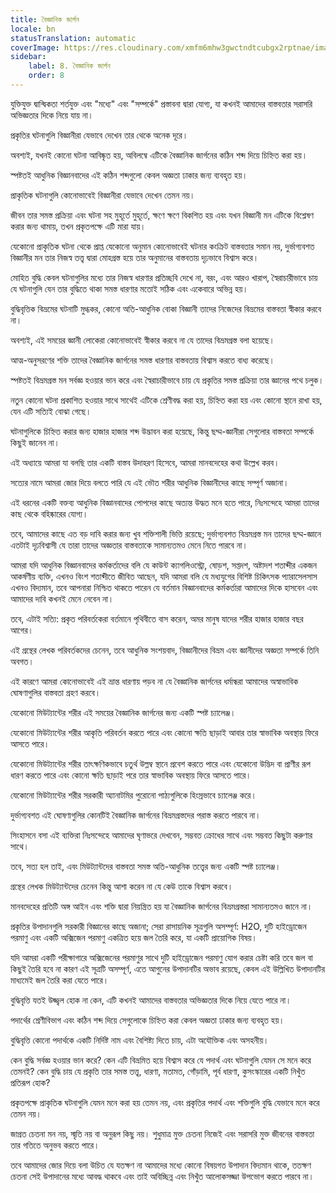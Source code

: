 ```yaml
---
title: বৈজ্ঞানিক জার্গন
locale: bn
statusTranslation: automatic
coverImage: https://res.cloudinary.com/xmfm6mhw3gwctndtcubgx2rptnae/image/upload/v1741354419/small_cover_la_gran_rebelion_28716e29d2.webp
sidebar:
    label: 8. বৈজ্ঞানিক জার্গন
    order: 8
---
```

যুক্তিযুক্ত দ্বান্দ্বিকতা শর্তযুক্ত এবং "মধ্যে" এবং "সম্পর্কে" প্রস্তাবনা দ্বারা যোগ্য, যা কখনই আমাদের বাস্তবতার সরাসরি অভিজ্ঞতার দিকে নিয়ে যায় না।

প্রকৃতির ঘটনাগুলি বিজ্ঞানীরা যেভাবে দেখেন তার থেকে অনেক দূরে।

অবশ্যই, যখনই কোনো ঘটনা আবিষ্কৃত হয়, অবিলম্বে এটিকে বৈজ্ঞানিক জার্গনের কঠিন শব্দ দিয়ে চিহ্নিত করা হয়।

স্পষ্টতই আধুনিক বিজ্ঞানবাদের এই কঠিন শব্দগুলো কেবল অজ্ঞতা ঢাকার জন্য ব্যবহৃত হয়।

প্রাকৃতিক ঘটনাগুলি কোনোভাবেই বিজ্ঞানীরা যেভাবে দেখেন তেমন নয়।

জীবন তার সমস্ত প্রক্রিয়া এবং ঘটনা সহ মুহূর্তে মুহূর্তে, ক্ষণে ক্ষণে বিকশিত হয় এবং যখন বিজ্ঞানী মন এটিকে বিশ্লেষণ করার জন্য থামায়, তখন প্রকৃতপক্ষে এটি মারা যায়।

যেকোনো প্রাকৃতিক ঘটনা থেকে প্রাপ্ত যেকোনো অনুমান কোনোভাবেই ঘটনার কংক্রিট বাস্তবতার সমান নয়, দুর্ভাগ্যবশত বিজ্ঞানীর মন তার নিজস্ব তত্ত্ব দ্বারা মোহগ্রস্ত হয়ে তার অনুমানের বাস্তবতায় দৃঢ়ভাবে বিশ্বাস করে।

মোহিত বুদ্ধি কেবল ঘটনাগুলির মধ্যে তার নিজস্ব ধারণার প্রতিচ্ছবি দেখে না, বরং, এবং আরও খারাপ, স্বৈরাচারীভাবে চায় যে ঘটনাগুলি যেন তার বুদ্ধিতে থাকা সমস্ত ধারণার মতোই সঠিক এবং একেবারে অভিন্ন হয়।

বুদ্ধিবৃত্তিক বিভ্রমের ঘটনাটি মুগ্ধকর, কোনো অতি-আধুনিক বোকা বিজ্ঞানী তাদের নিজেদের বিভ্রমের বাস্তবতা স্বীকার করবে না।

অবশ্যই, এই সময়ের জ্ঞানী লোকেরা কোনোভাবেই স্বীকার করবে না যে তাদের বিভ্রমগ্রস্ত বলা হয়েছে।

আত্ম-অনুসরণের শক্তি তাদের বৈজ্ঞানিক জার্গনের সমস্ত ধারণার বাস্তবতায় বিশ্বাস করতে বাধ্য করেছে।

স্পষ্টতই বিভ্রমগ্রস্ত মন সর্বজ্ঞ হওয়ার ভান করে এবং স্বৈরাচারীভাবে চায় যে প্রকৃতির সমস্ত প্রক্রিয়া তার জ্ঞানের পথে চলুক।

নতুন কোনো ঘটনা প্রকাশিত হওয়ার সাথে সাথেই এটিকে শ্রেণীবদ্ধ করা হয়, চিহ্নিত করা হয় এবং কোনো স্থানে রাখা হয়, যেন এটি সত্যিই বোঝা গেছে।

ঘটনাগুলিকে চিহ্নিত করার জন্য হাজার হাজার শব্দ উদ্ভাবন করা হয়েছে, কিন্তু ছদ্ম-জ্ঞানীরা সেগুলোর বাস্তবতা সম্পর্কে কিছুই জানেন না।

এই অধ্যায়ে আমরা যা বলছি তার একটি বাস্তব উদাহরণ হিসেবে, আমরা মানবদেহের কথা উল্লেখ করব।

সত্যের নামে আমরা জোর দিয়ে বলতে পারি যে এই ভৌত শরীর আধুনিক বিজ্ঞানীদের কাছে সম্পূর্ণ অজানা।

এই ধরনের একটি বক্তব্য আধুনিক বিজ্ঞানবাদের পোপদের কাছে অত্যন্ত উদ্ধত মনে হতে পারে, নিঃসন্দেহে আমরা তাদের কাছ থেকে বহিষ্কারের যোগ্য।

তবে, আমাদের কাছে এত বড় দাবি করার জন্য খুব শক্তিশালী ভিত্তি রয়েছে; দুর্ভাগ্যবশত বিভ্রমগ্রস্ত মন তাদের ছদ্ম-জ্ঞানে এতটাই দৃঢ়বিশ্বাসী যে তারা তাদের অজ্ঞতার বাস্তবতাকে সামান্যতমও মেনে নিতে পারবে না।

আমরা যদি আধুনিক বিজ্ঞানবাদের কর্মকর্তাদের বলি যে কাউন্ট ক্যাগলিওস্ট্রো, ষোড়শ, সপ্তদশ, অষ্টাদশ শতাব্দীর একজন আকর্ষণীয় ব্যক্তি, এখনও বিংশ শতাব্দীতে জীবিত আছেন, যদি আমরা বলি যে মধ্যযুগের বিশিষ্ট চিকিৎসক প্যারাসেলসাস এখনও বিদ্যমান, তবে আপনারা নিশ্চিত থাকতে পারেন যে বর্তমান বিজ্ঞানবাদের কর্মকর্তারা আমাদের দিকে হাসবেন এবং আমাদের দাবি কখনই মেনে নেবেন না।

তবে, এটাই সত্যি: প্রকৃত পরিবর্তকেরা বর্তমানে পৃথিবীতে বাস করেন, অমর মানুষ যাদের শরীর হাজার হাজার বছর আগের।

এই গ্রন্থের লেখক পরিবর্তকদের চেনেন, তবে আধুনিক সংশয়বাদ, বিজ্ঞানীদের বিভ্রম এবং জ্ঞানীদের অজ্ঞতা সম্পর্কে তিনি অবগত।

এই কারণে আমরা কোনোভাবেই এই ভ্রান্ত ধারণায় পড়ব না যে বৈজ্ঞানিক জার্গনের ধর্মান্ধরা আমাদের অস্বাভাবিক ঘোষণাগুলির বাস্তবতা গ্রহণ করবে।

যেকোনো মিউট্যান্টের শরীর এই সময়ের বৈজ্ঞানিক জার্গনের জন্য একটি স্পষ্ট চ্যালেঞ্জ।

যেকোনো মিউট্যান্টের শরীর আকৃতি পরিবর্তন করতে পারে এবং কোনো ক্ষতি ছাড়াই আবার তার স্বাভাবিক অবস্থায় ফিরে আসতে পারে।

যেকোনো মিউট্যান্টের শরীর তাৎক্ষণিকভাবে চতুর্থ উল্লম্ব স্থানে প্রবেশ করতে পারে এবং যেকোনো উদ্ভিদ বা প্রাণীর রূপ ধারণ করতে পারে এবং কোনো ক্ষতি ছাড়াই পরে তার স্বাভাবিক অবস্থায় ফিরে আসতে পারে।

যেকোনো মিউট্যান্টের শরীর সরকারী অ্যানাটমির পুরোনো পাঠ্যগুলিকে হিংস্রভাবে চ্যালেঞ্জ করে।

দুর্ভাগ্যবশত এই ঘোষণাগুলির কোনটিই বৈজ্ঞানিক জার্গনের বিভ্রমগ্রস্তদের পরাস্ত করতে পারবে না।

সিংহাসনে বসা এই ব্যক্তিরা নিঃসন্দেহে আমাদের ঘৃণাভরে দেখবেন, সম্ভবত ক্রোধের সাথে এবং সম্ভবত কিছুটা করুণার সাথে।

তবে, সত্য হল তাই, এবং মিউট্যান্টদের বাস্তবতা সমস্ত অতি-আধুনিক তত্ত্বের জন্য একটি স্পষ্ট চ্যালেঞ্জ।

গ্রন্থের লেখক মিউট্যান্টদের চেনেন কিন্তু আশা করেন না যে কেউ তাকে বিশ্বাস করবে।

মানবদেহের প্রতিটি অঙ্গ আইন এবং শক্তি দ্বারা নিয়ন্ত্রিত হয় যা বৈজ্ঞানিক জার্গনের বিভ্রমগ্রস্তরা সামান্যতমও জানে না।

প্রকৃতির উপাদানগুলি সরকারী বিজ্ঞানের কাছে অজানা; সেরা রাসায়নিক সূত্রগুলি অসম্পূর্ণ: H2O, দুটি হাইড্রোজেন পরমাণু এবং একটি অক্সিজেন পরমাণু একত্রিত হয়ে জল তৈরি করে, যা একটি প্রায়োগিক বিষয়।

যদি আমরা একটি পরীক্ষাগারে অক্সিজেনের পরমাণুর সাথে দুটি হাইড্রোজেন পরমাণু যোগ করার চেষ্টা করি তবে জল বা কিছুই তৈরি হবে না কারণ এই সূত্রটি অসম্পূর্ণ, এতে আগুনের উপাদানটির অভাব রয়েছে, কেবল এই উল্লিখিত উপাদানটির মাধ্যমেই জল তৈরি করা যেতে পারে।

বুদ্ধিবৃত্তি যতই উজ্জ্বল হোক না কেন, এটি কখনই আমাদের বাস্তবতার অভিজ্ঞতার দিকে নিয়ে যেতে পারে না।

পদার্থের শ্রেণীবিভাগ এবং কঠিন শব্দ দিয়ে সেগুলোকে চিহ্নিত করা কেবল অজ্ঞতা ঢাকার জন্য ব্যবহৃত হয়।

বুদ্ধিবৃত্তি কোনো পদার্থকে একটি নির্দিষ্ট নাম এবং বৈশিষ্ট্য দিতে চায়, এটা অযৌক্তিক এবং অসহনীয়।

কেন বুদ্ধি সর্বজ্ঞ হওয়ার ভান করে? কেন এটি বিভ্রমিত হয়ে বিশ্বাস করে যে পদার্থ এবং ঘটনাগুলি যেমন সে মনে করে তেমনই? কেন বুদ্ধি চায় যে প্রকৃতি তার সমস্ত তত্ত্ব, ধারণা, মতামত, গোঁড়ামি, পূর্ব ধারণা, কুসংস্কারের একটি নিখুঁত প্রতিরূপ হোক?

প্রকৃতপক্ষে প্রাকৃতিক ঘটনাগুলি যেমন মনে করা হয় তেমন নয়, এবং প্রকৃতির পদার্থ এবং শক্তিগুলি বুদ্ধি যেভাবে মনে করে তেমন নয়।

জাগ্রত চেতনা মন নয়, স্মৃতি নয় বা অনুরূপ কিছু নয়। শুধুমাত্র মুক্ত চেতনা নিজেই এবং সরাসরি মুক্ত জীবনের বাস্তবতা তার গতিতে অনুভব করতে পারে।

তবে আমাদের জোর দিয়ে বলা উচিত যে যতক্ষণ না আমাদের মধ্যে কোনো বিষয়গত উপাদান বিদ্যমান থাকে, ততক্ষণ চেতনা সেই উপাদানের মধ্যে আবদ্ধ থাকবে এবং তাই অবিচ্ছিন্ন এবং নিখুঁত আলোকসজ্জা উপভোগ করতে পারবে না।
